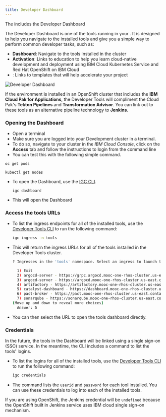 ```yaml
---
title: Developer Dashboard
---
```



<PageDescription>

The <Globals name="env" /> includes the Developer Dashboard

</PageDescription>

The Developer Dashboard is one of the tools running in your <Globals name="env" />. It is designed to help you navigate to the installed tools and give you a simple way to perform common developer tasks, such as:
- **Dashboard**: Navigate to the tools installed in the cluster
- **Activation**: Links to education to help you learn cloud-native development and deployment using IBM Cloud Kubernetes Service and Red Hat OpenShift on IBM Cloud
- **<Globals name="templates" />**: Links to templates that will help accelerate your project

![Developer Dashboard](/images/developer-dashboard.png)

<InlineNotification>

If the environment is installed in an OpenShift cluster that includes the **IBM Cloud Pak for Applications**,
the Developer Tools will compliment the Cloud Pak's **Tekton Pipelines** and **Transformation Advisor**. 
You can link out to these tools as an alternative pipeline technology to **Jenkins**.

</InlineNotification>

### Opening the Dashboard

- Open a terminal
- Make sure you are logged into your Development cluster in a terminal.
- To do so, navigate to your cluster in the _IBM Cloud Console_, click on the **Access** tab and
follow the instructions to login from the command line
- You can test this with the following simple command.

<Accordion>

  <AccordionItem title="OpenShift">

    oc get pods

  </AccordionItem>

  <AccordionItem title="Kubernetes">

    kubectl get nodes

  </AccordionItem>

</Accordion>

<p></p>

- To open the Dashboard, use the [IGC CLI](/guides/cli).
    ```
    igc dashboard
    ```

- This will open the Dashboard

### Access the tools URLs

- To list the ingress endpoints for all of the installed tools, use the [Developer Tools CLI](../getting-started/cli) to run the following command:
    ```bash
    igc ingress -n tools
    ```

- This will return the ingress URLs for all of the tools installed in the Developer Tools cluster.
    ```bash
    ? Ingresses in the 'tools' namespace. Select an ingress to launch the default browser or 'Exit'.

      1) Exit
      2) argocd-server - https://grpc.argocd.mooc-one-rhos-cluster.us-east.containers.appdomain.cloud
      3) argocd-server - https://argocd.mooc-one-rhos-cluster.us-east.containers.appdomain.cloud
      4) artifactory - https://artifactory.mooc-one-rhos-cluster.us-east.containers.appdomain.cloud
      5) catalyst-dashboard - https://dashboard.mooc-one-rhos-cluster.us-east.containers.appdomain.cloud
      6) pact-broker - https://pact.mooc-one-rhos-cluster.us-east.containers.appdomain.cloud
      7) sonarqube - https://sonarqube.mooc-one-rhos-cluster.us-east.containers.appdomain.cloud
    (Move up and down to reveal more choices)
      Answer: 5
    ```

-  You can then select the URL to open the tools dashboard directly.

### Credentials

In the future, the tools in the Dashboard will be linked using a single sign-on (SSO) service. 
In the meantime, the CLI includes a command to list the tools' logins.

- To list the logins for all of the installed tools, use the [Developer Tools CLI](../getting-started/cli) to run the following command:
    ```bash
    igc credentials
    ```

- The command lists the `userid` and `password` for each tool installed. You can use these credentials to log into each of the installed tools.

<InlineNotification>

If you are using OpenShift, the Jenkins credential
will be `undefined` because the OpenShift built in Jenkins service uses IBM cloud single sign-on mechanism.

</InlineNotification>
